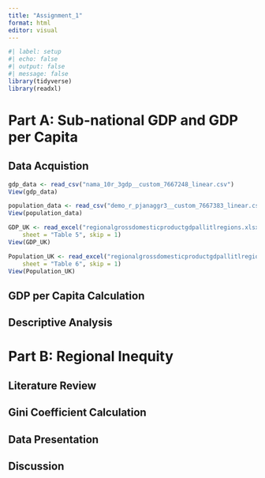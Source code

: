 ```yaml
---
title: "Assignment_1"
format: html
editor: visual
---
```


```r
#| label: setup
#| echo: false
#| output: false
#| message: false
library(tidyverse)
library(readxl)
```

# Part A: Sub-national GDP and GDP per Capita

## Data Acquistion

```r
gdp_data <- read_csv("nama_10r_3gdp__custom_7667248_linear.csv")
View(gdp_data)
```

```r
population_data <- read_csv("demo_r_pjanaggr3__custom_7667383_linear.csv")
View(population_data)
```

```r
GDP_UK <- read_excel("regionalgrossdomesticproductgdpallitlregions.xlsx", 
    sheet = "Table 5", skip = 1)
View(GDP_UK)
```

```r
Population_UK <- read_excel("regionalgrossdomesticproductgdpallitlregions.xlsx", 
    sheet = "Table 6", skip = 1)
View(Population_UK)
```

## GDP per Capita Calculation

## Descriptive Analysis

# Part B: Regional Inequity

## Literature Review

## Gini Coefficient Calculation

## Data Presentation

## Discussion

